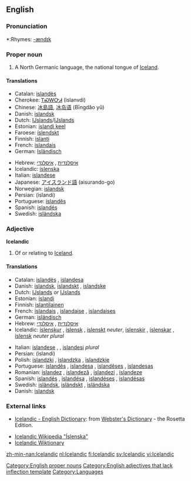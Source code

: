 {{interwiktionary|code=is}}
==English==

{{wikipedia}}
===Pronunciation===
*:Rhymes: [[Rhymes:English:-ændɪk|-ændɪk]]

===Proper noun===
'''{{en-proper noun}}'''

# A North Germanic language, the national tongue of [[Iceland]].

====Translations====
{{top}}
*Catalan: [[islandès]] {{m}}
*Cherokee: [[ᎢᏍᎳᏅᏗ]] (islanvdi)
*Chinese: [[冰島語]], [[冰岛语]] (Bīngdǎo yǔ)
*Danish: [[islandsk]]
*Dutch: [[Ĳslands]]/[[IJslands]] {{n}}
*Estonian: [[islandi keel]]
*Faroese: [[íslendskt]]
*Finnish: [[islanti]]
*French: [[islandais]] {{m}}
*German: [[Isländisch]] {{n}}
{{mid}}
*Hebrew: [[איסלנדית]] {{f}}, [[איסלנדי]] {{m}}
*Icelandic: [[íslenska]]
*Italian: [[islandese]] {{m}}
*Japanese: [[アイスランド語]] (aisurando-go)
*Norwegian: [[islandsk]]
*Persian: {{FAchar|[[ایسلندی]]}} (islandi)
*Portuguese: [[islandês]] {{m}}
*Spanish: [[islandés]]
*Swedish: [[isländska]]
{{bottom}}

===Adjective===
'''Icelandic'''

# Of or relating to [[Iceland]].

====Translations====
{{top}}
*Catalan: [[islandès]] {{m}}, [[islandesa]] {{f}}
*Danish: [[islandsk]], [[islandskt]] {{n}}, [[islandske]] {{p}}
*Dutch: [[Ĳslands]] ''or'' [[IJslands]]
*Estonian: [[islandi]]
*Finnish: [[islantilainen]]
*French: [[islandais]] {{m}}, [[islandaise]] {{f}}, [[islandaises]] {{p}}
*German: [[isländisch]]
*Hebrew: [[איסלנדית]] {{f}}, [[איסלנדי]] {{m}}
*Icelandic: [[íslenskur]] {{m}}, [[íslensk]] {{f}}, [[íslenskt]] ''neuter'', [[íslenskir]] {{p}}, [[íslenskar]] {{f}} {{p}}, [[íslensk]] ''neuter plural''
{{mid}}
*Italian: [[islandese]] {{m}}, {{f}}, [[islandesi]] ''plural''
*Persian: {{FAchar|[[ایسلندی]]}} (islandi)
*Polish: [[islandzki]] {{m}}, [[islandzka]] {{f}}, [[islandzkie]] {{n}}
*Portuguese: [[islandês]] {{m}}, [[islandesa]] {{f}}, [[islandêses]] {{m}} {{p}}, [[islandesas]] {{f}} {{p}}
*Romanian: [[islandez]] {{m}}, [[islandeză]] {{f}}, [[islandezi]] {{p}}, [[islandeze]] {{f}} {{p}}
*Spanish: [[islandés]] {{m}}, [[islandésa]] {{f}}, [[islandéses]] {{m}} {{p}}, [[islandésas]] {{f}} {{p}}
*Swedish: [[isländsk]], [[isländskt]] {{n}}, [[isländska]] {{p}}
*Danish: [[islandsk]]
{{bottom}}

===External links===
*[http://www.websters-online-dictionary.org/definition/Icelandic-english/ Icelandic - English Dictionary]: from [http://www.websters-online-dictionary.org/ Webster's Dictionary] - the Rosetta Edition.
{{ethnologue|code=isl}}
*[http://is.wikipedia.org/wiki/%C3%8Dslenska Icelandic Wikipedia "Íslenska"]
*[http://is.wiktionary.org Icelandic Wiktionary]


[[Category:English proper nouns]]
[[Category:English adjectives that lack inflection template]]
[[Category:Languages]]

[[zh-min-nan:Icelandic]]
[[nl:Icelandic]]
[[fi:Icelandic]]
[[sv:Icelandic]]
[[vi:Icelandic]]